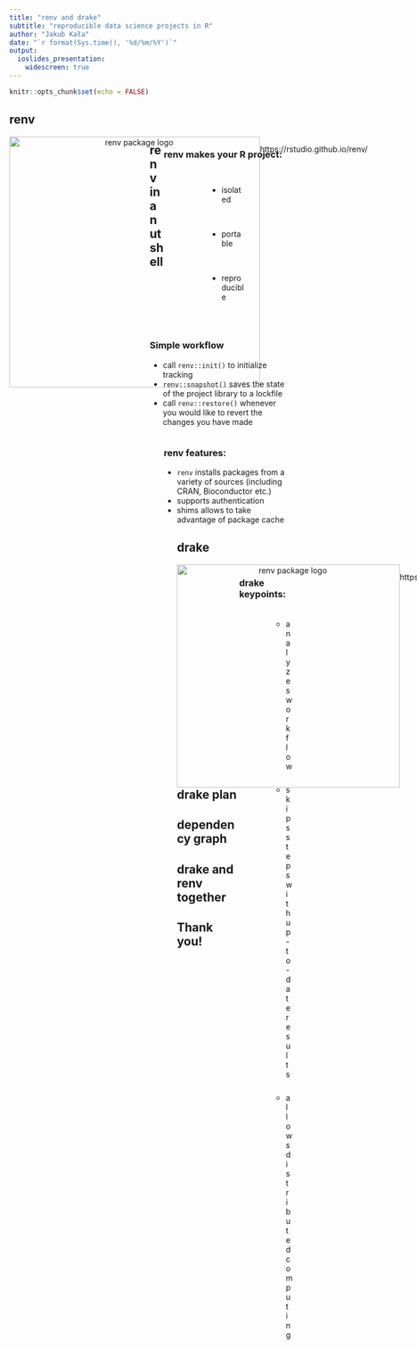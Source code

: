 ```yaml
---
title: "renv and drake"
subtitle: "reproducible data science projects in R"
author: "Jakub Kała"
date: "`r format(Sys.time(), '%d/%m/%Y')`"
output: 
  ioslides_presentation:
    widescreen: true
---
```


```r
knitr::opts_chunk$set(echo = FALSE)
```

<link href="https://fonts.googleapis.com/css?family=Montserrat&display=swap" rel="stylesheet">

<style>
slides > slide {
  font-family: 'Montserrat';
  
  font-size: 10%;
}

<style>

.center {
  display: block;
  margin-left: auto;
  margin-right: auto;
}

</style>

## renv


<div style="float: left; display: flex; width: 50%;">

<center>
<img src="./renv-logo.svg" alt="renv package logo" width="450px">
</center>

https://rstudio.github.io/renv/

</div>

<div style="float: right; width: 45%;">

### renv makes your R project: 

<ul style="margin: 35px;">  
  <li  style="margin: 45px;">isolated</li>
  <li style="margin: 45px;">portable</li>
  <li style="margin: 45px;">reproducible</li>
</uo>


</div>

## renv in a nutshell


<div style="float: left; display: block; width: 50%;">

### Simple workflow

<ul>  
  <li> call `renv::init()` to initialize tracking</li>
  <li>`renv::snapshot()` saves the state of the project library to a lockfile</li>
  <li>call `renv::restore()` whenever you would like to revert the changes you have made</li>
</uo>

</div>

<div style="float: right; width: 45%;">

### renv features: 

<ul>  
  <li>`renv` installs packages from a variety of sources (including CRAN, Bioconductor etc.)</li>
  <li>supports authentication</li>
  <li>shims allows to take advantage of package cache</li>
</uo>



## drake

<div style="float: left; display: flex; width: 50%;">

<center>
<img src="drake-logo.png" alt="renv package logo" width="400px">
</center>

https://docs.ropensci.org/drake/

</div>

<div style="float: right; width: 45%;">

### drake keypoints: 

<ul style="margin: 35px;">  
  <li  style="margin: 25px;">analyzes workflow</li>
  <li style="margin: 25px;">skips steps with up-to-date results</li>
  <li style="margin: 25px;">allows distributed computing</li>
</uo>


</div>

## drake plan

## dependency graph

## drake and renv together

## Thank you!
